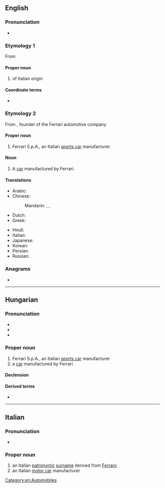 {{also|ferrari}}
==English==
{{wikipedia}}

===Pronunciation===
* {{IPA|en|/fəˈɹɑːɹi/}}

===Etymology 1===
From {{der|en|it|Ferrari}}

====Proper noun====
{{en-proper-noun|Ferraris}}

# {{surname|en|nodot=1|from=Italian}} of Italian origin

====Coordinate terms====
* {{l|en|Smith}} {{gloss|equivalent surname of English language origin}}

===Etymology 2===
From {{w|lang=en|Enzo Ferrari}}, founder of the Ferrari automotive company

====Proper noun====
{{en-proper noun}}

# Ferrari S.p.A., an Italian [[sports car]] manufacturer.

====Noun====
{{en-noun}}

# A [[car]] manufactured by Ferrari.

====Translations====
{{trans-top|Italian car}}
* Arabic: {{t|ar|فِيرَارِي|m|tr=firārī}}
* Chinese:
*: Mandarin: {{t|cmn|法拉利汽車|sc=Hani}}, {{t|cmn|法拉利汽车|tr=Fǎlālì qìchē|sc=Hani}}, {{t+|cmn|法拉利|tr=Fǎlālì|sc=Hani}}
* Dutch: {{t|nl|Ferrari}}
* Greek: {{t|el|Φερράρι}}
{{trans-mid}}
* Hindi: {{t|hi|फ़ेरारी|sc=Deva}}
* Italian: {{t|it|Ferrari|f}}
* Japanese: {{t|ja|フェラーリ|tr=Ferāri|sc=Jpan}}
* Korean: {{t|ko|^페라리|sc=Kore}}
* Persian: {{t+|fa|فراری|tr=ferâri|sc=fa-Arab}}
* Russian: {{t+|ru|Ферра́ри|f}}
{{trans-bottom}}

===Anagrams===
* {{anagrams|en|a=aefirrr|Farrier|farrier}}

[[Category:en:Automobiles]]

----

==Hungarian==
{{wikipedia|lang=hu}}

===Pronunciation===
* {{hu-IPA}}
* {{hyphenation|hu|Fer|ra|ri}}
* {{rhymes|hu|ri}}

===Proper noun===
{{head|hu|proper noun}}

# Ferrari S.p.A., an Italian [[sports car]] manufacturer
# a [[car]] manufactured by Ferrari

====Declension====
{{hu-infl-nom|Ferrari|o}}{{hu-pos-tok|Ferrari|ja}}

====Derived terms====
* {{l|hu|ferraris}}

----

==Italian==

===Pronunciation===
* {{it-IPA|Ferràri}}

===Proper noun===
{{wikipedia|lang=it}}
{{head|it|proper noun}}

# an Italian [[patronymic]] [[surname]] derived from [[Ferraro]]
# an Italian [[motor car]] manufacturer

{{C|it|Automobiles}}

{{cln|it|surnames}}